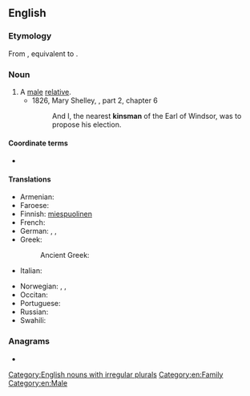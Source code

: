 {{also|Kinsman}}
==English==

===Etymology===
From {{inh|en|enm|kynnesman}}, equivalent to {{affix|en|kin|-s-|-man}}.

===Noun===
{{en-noun|kinsmen}}

# A [[male]] [[relative]].
#* 1826, Mary Shelley, {{w|The Last Man}}, part 2, chapter 6
#*: And I, the nearest '''kinsman''' of the Earl of Windsor, was to propose his election.

====Coordinate terms====
* {{l|en|kinswoman}}

====Translations====
{{trans-top|male relative}}
* Armenian: {{t+|hy|ազգական}}
* Faroese: {{t|fo|ættarmaður|m}}
* Finnish: [[miespuolinen#Finnish|miespuolinen]] {{t+|fi|sukulainen}}
* French: {{t+|fr|parent|m}}
* German: {{t+|de|Verwandter|m}}, {{t+|de|Angehöriger|m}}, {{t+|de|Landsmann|m}}
* Greek:
*: Ancient Greek: {{t|grc|συγγενής|m}}
* Italian: {{t+|it|parente|m}}
{{trans-mid}}
* Norwegian: {{t+|nb|forfader|m}}, {{t|nn|ætting|m}}, {{t|nn|ættfar|m}}
* Occitan: {{t+|oc|parent|m}}
* Portuguese: {{t+|pt|parente|m}}
* Russian: {{t+|ru|ро́дственник|m}}
* Swahili: {{t+|sw|ndugu}}
{{trans-bottom}}

===Anagrams===
* {{anagrams|en|Kinmans|Mankins|mankins}}

[[Category:English nouns with irregular plurals]]
[[Category:en:Family]]
[[Category:en:Male]]